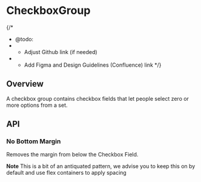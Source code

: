 
<Meta of={CheckboxGroupStories} />

# CheckboxGroup

{/*
  * @todo:
  * - Adjust Github link (if needed)
  * - Add Figma and Design Guidelines (Confluence) link
  */}
<ResourceLinks
  sourceCode="https://github.com/cultureamp/kaizen-design-system/tree/main/packages/components/src/CheckboxGroup"
  figma="https://www.figma.com/file/ZRfnoNUXbGZv4eVWLbF4Az/%EF%B8%8F%F0%9F%96%BC%EF%B8%8F-Component-Gallery?node-id=6%3A4586&t=P1w10jr2cpPuaayw-1"
  designGuidelines="@link https://cultureamp.atlassian.net/wiki/spaces/DesignSystem/pages/3082094522/Checkbox+Group Guidance"
  className="!mb-8"
/>


<Installation
  installCommand="yarn add @kaizen/components"
  importStatement='import { CheckboxGroup } from "@kaizen/components"'
/>

## Overview

A checkbox group contains checkbox fields that let people select zero or more options from a set.

<Canvas of={CheckboxGroupStories.Playground} />
<Controls of={CheckboxGroupStories.Playground} />

## API

### No Bottom Margin
Removes the margin from below the Checkbox Field.

**Note** This is a bit of an antiquated pattern, we advise you to keep this on by default and use flex containers to apply spacing

<Canvas of={CheckboxGroupStories.NoBottomMargin} />
